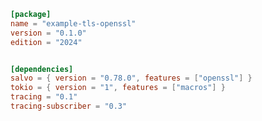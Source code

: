
```toml  title="tls-openssl/Cargo.toml"
[package]
name = "example-tls-openssl"
version = "0.1.0"
edition = "2024"


[dependencies]
salvo = { version = "0.78.0", features = ["openssl"] }
tokio = { version = "1", features = ["macros"] }
tracing = "0.1"
tracing-subscriber = "0.3"

```
